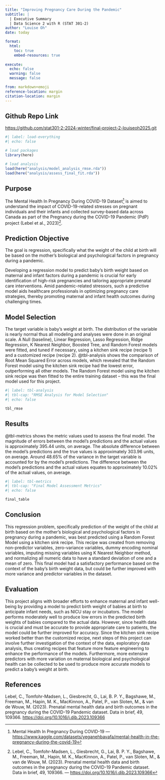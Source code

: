 ```yaml
---
title: "Improving Pregnancy Care During the Pandemic"
subtitle: |
  | Executive Summary
  | Data Science 2 with R (STAT 301-2)
author: "Louise Oh"
date: today

format:
  html:
    toc: true
    embed-resources: true
    
execute:
  echo: false
  warning: false
  message: false

from: markdown+emoji 
reference-location: margin
citation-location: margin
---
```


::: {.callout-tip icon=false}
## Github Repo Link

[https://github.com/stat301-2-2024-winter/final-project-2-louiseoh2025.git](https://github.com/stat301-2-2024-winter/final-project-2-louiseoh2025.git)

:::

```r
#| label: load-everything
#| echo: false

# load packages
library(here)

# load analysis
load(here("analysis/model_analysis_rmse.rda"))
load(here("analysis/assess_final_fit.rda"))
```


## Purpose

The Mental Health In Pregnancy During COVID-19 Dataset[^1] is aimed to understand the impact of COVID-19-related stresses on pregnant individuals and their infants and collected survey-based data across Canada as part of the Pregnancy during the COVID-19 Pandemic (PdP) project (Lebel et al., 2023)[^2]. 

[^1]: Mental Health In Pregnancy During COVID-19 --- <https://www.kaggle.com/datasets/yeganehbavafa/mental-health-in-the-pregnancy-during-the-covid-19>

[^2]: Lebel, C., Tomfohr-Madsen, L., Giesbrecht, G., Lai, B. P. Y., Bagshawe, M., Freeman, M., Hapin, M. K., MacKinnon, A., Patel, P., van Sloten, M., & van de Wouw, M. (2023). Prenatal mental health data and birth outcomes in the pregnancy during the COVID-19 Pandemic dataset. Data in brief, 49, 109366. --- <https://doi.org/10.1016/j.dib.2023.109366>

::: {.callout-note icon="false"}
## Prediction Objective 

The goal is regression, specifically what the weight of the child at birth will be based on the mother's biological and psychological factors in pregnancy during a pandemic.

:::

Developing a regression model to predict baby's birth weight based on maternal and infant factors during a pandemic is crucial for early identification of high-risk pregnancies and tailoring appropriate prenatal care interventions. Amid pandemic-related stressors, such a predictive model aids healthcare professionals in optimizing pregnancy care strategies, thereby promoting maternal and infant health outcomes during challenging times. 


## Model Selection

The target variable is baby's weight at birth. The distribution of the variable is nearly normal thus all modeling and analyses were done in an original scale. A Null (baseline), Linear Regression, Lasso Regression, Ridge Regression, K Nearest Neighbor, Boosted Tree, and Random Forest models were fitted, and tuned if necessary, using a kitchen sink recipe (recipe 1) and a customized recipe (recipe 2). @tbl-analysis shows the comparison of Root Mean Squared Error across models, which revealed that the Random Forest model using the kitchen sink recipe had the lowest error, outperforming all other models. The Random Forest model using the kitchen sink recipe was then fitted to the entire training dataset -- this was the final model used for this project. 

```r
#| label: tbl-analysis
#| tbl-cap: "RMSE Analysis for Model Selection"
#| echo: false

tbl_rmse
```


## Results

@tbl-metrics shows the metric values used to assess the final model. The magnitude of errors between the model's predictions and the actual values is approximately 395.44 units, on average. The absolute difference between the model's predictions and the true values is approximately 303.96 units, on average. Around 48.65% of the variance in the target variable is accounted for by the model's predictions. The difference between the model's predictions and the actual values equates to approximately 10.02% of the actual values, on average.

```r
#| label: tbl-metrics
#| tbl-cap: "Final Model Assessment Metrics"
#| echo: false

final_table
```

## Conclusion

This regression problem, specifically prediction of the weight of the child at birth based on the mother's biological and psychological factors in pregnancy during a pandemic, was best predicted using a Random Forest Model using a kitchen sink recipe. This recipe was created from removing non-predictor variables, zero-variance variables, dummy encoding nominal variables, imputing missing variables using K Nearest Neighbor method, and normalizing all numeric data to have a standard deviation of one and a mean of zero. This final model had a satisfactory performance based on the context of the baby's birth weight data, but could be further improved with more variance and predictor variables in the dataset.

## Evaluation

This project aligns with broader efforts to enhance maternal and infant well-being by providing a model to predict birth weight of babies at birth to anticipate infant needs, such as NICU stay or incubators. The model performs moderately well to produce low errors in the predicted birth weights of babies compared to the actual data. However, since health data is crucial and must be accurate to provide appropriate care to patients, the model could be further improved for accuracy. Since the kitchen sink recipe worked better than the customized recipe, next steps of this project can involve further investigation of the context of the data, exploratory data analysis, thus creating recipes that feature more feature engineering to enhance the performance of the models. Furthermore, more extensive predictors with more variation on maternal biological and psychological health can be collected to be used to produce more accurate models to predict a baby's weight at birth. 

## References

Lebel, C., Tomfohr-Madsen, L., Giesbrecht, G., Lai, B. P. Y., Bagshawe, M., Freeman, M., Hapin, M. K., MacKinnon, A., Patel, P., van Sloten, M., & van de Wouw, M. (2023). Prenatal mental health data and birth outcomes in the pregnancy during the COVID-19 Pandemic dataset. Data in brief, 49, 109366. <https://doi.org/10.1016/j.dib.2023.109366>